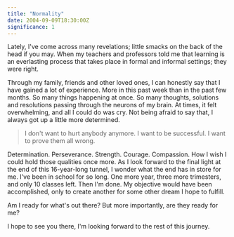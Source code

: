 ```yaml
---
title: "Normality"
date: 2004-09-09T18:30:00Z
significance: 1
---
```


Lately, I've come across many revelations; little smacks on the back of the head if you may. When my teachers and professors told me that learning is an everlasting process that takes place in formal and informal settings; they were right.

Through my family, friends and other loved ones, I can honestly say that I have gained a lot of experience. More in this past week than in the past few months. So many things happening at once. So many thoughts, solutions and resolutions passing through the neurons of my brain. At times, it felt overwhelming, and all I could do was cry. Not being afraid to say that, I always got up a little more determined.

> I don't want to hurt anybody anymore. I want to be successful. I want to prove them all wrong.

Determination. Perseverance. Strength. Courage. Compassion. How I wish I could hold those qualities once more.
As I look forward to the final light at the end of this 16-year-long tunnel, I wonder what the end has in store for me. I've been in school for so long. One more year, three more trimesters, and only 10 classes left. Then I'm done. My objective would have been accomplished, only to create another for some other dream I hope to fulfill.

Am I ready for what's out there? But more importantly, are they ready for me?

I hope to see you there, I'm looking forward to the rest of this journey.

